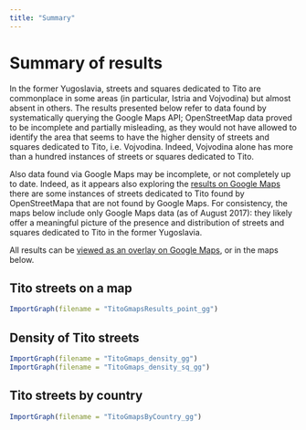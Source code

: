 ```yaml
---
title: "Summary"
---
```


# Summary of results

In the former Yugoslavia, streets and squares dedicated to Tito are commonplace in some areas (in particular, Istria and Vojvodina) but almost absent in others. The results presented below refer to data found by systematically querying the Google Maps API; OpenStreetMap data proved to be incomplete and partially misleading, as they would not have allowed to identify the area that seems to have the higher density of streets and squares dedicated to Tito, i.e. Vojvodina. Indeed, Vojvodina alone has more than a hundred instances of streets or squares dedicated to Tito. 

Also data found via Google Maps may be incomplete, or not completely up to date. Indeed, as it appears also exploring the [results on Google Maps](https://www.google.com/maps/d/viewer?mid=1U7EqM2XDLHpyjJaEBy3inOETYg4) there are some instances of streets dedicated to Tito found by OpenStreetMapa that are not found by Google Maps. For consistency, the maps below include only Google Maps data (as of August 2017): they likely offer a meaningful picture of the presence and distribution of streets and squares dedicated to Tito in the former Yugoslavia.

All results can be [viewed as an overlay on Google Maps](https://www.google.com/maps/d/viewer?mid=1U7EqM2XDLHpyjJaEBy3inOETYg4), or in the maps below.

## Tito streets on a map

```r
ImportGraph(filename = "TitoGmapsResults_point_gg")
```

## Density of Tito streets

```r
ImportGraph(filename = "TitoGmaps_density_gg")
ImportGraph(filename = "TitoGmaps_density_sq_gg")
```

## Tito streets by country

```r
ImportGraph(filename = "TitoGmapsByCountry_gg")
```

